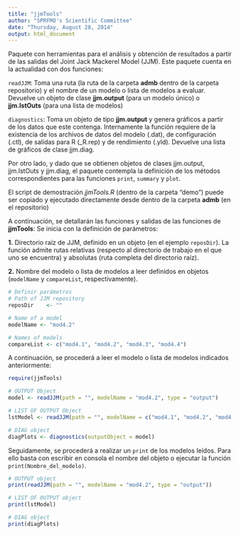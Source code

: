 ```yaml
---
title: "jjmTools"
author: "SPRFMO's Scientific Committee"
date: "Thursday, August 28, 2014"
output: html_document
---
```

Paquete con herramientas para el análisis y obtención de resultados a partir de las salidas del Joint Jack Mackerel Model (JJM). Este paquete cuenta en la actualidad con dos funciones:

`readJJM`: Toma una ruta (la ruta de la carpeta **admb** dentro de la carpeta repositorio) y el nombre de un modelo o lista de modelos a evaluar. Devuelve un objeto de clase **jjm.output** (para un modelo único) o **jjm.lstOuts** (para una lista de modelos)

`diagnostics`: Toma un objeto de tipo **jjm.output** y genera gráficos a partir de los datos que este contenga. Internamente la función requiere de la existencia de los archivos de datos del modelo (.dat), de configuración (.ctl), de salidas para R (_R.rep) y de rendimiento (.yld). Devuelve una lista de gráficos de clase jjm.diag.

Por otro lado, y dado que se obtienen objetos de clases jjm.output, jjm.lstOuts y jjm.diag, el paquete contempla la definición de los métodos correspondientes para las funciones `print`, `summary` y `plot`.

El script de demostración *jjmTools.R* (dentro de la carpeta "demo") puede ser copiado y ejecutado directamente desde dentro de la carpeta **admb** (en el repositorio)

A continuación, se detallarán las funciones y salidas de las funciones de **jjmTools**:
Se inicia con la definición de parámetros:

**1.** Directorio raíz de JJM, definido en un objeto (en el ejemplo `reposDir`). La función admite rutas relativas (respecto al directorio de trabajo en el que uno se encuentra) y absolutas (ruta completa del directorio raíz).

**2.** Nombre del modelo o lista de modelos a leer definidos en objetos (`modelName` y `compareList`, respectivamente).
```r
# Definir parámetros
# Path of JJM repository
reposDir    <- ""

# Name of a model
modelName <- "mod4.2"

# Names of models
compareList <- c("mod4.1", "mod4.2", "mod4.3", "mod4.4")
```

A continuación, se procederá a leer el modelo o lista de modelos indicados anteriormente:

```r
require(jjmTools)

# OUTPUT Object
model <- readJJM(path = "", modelName = "mod4.2", type = "output")

# LIST OF OUTPUT Object
lstModel <- readJJM(path = "", modelName = c("mod4.1", "mod4.2", "mod4.3", "mod4.4"), type = "lstOuts")

# DIAG object
diagPlots <- diagnostics(outputObject = model)
```

Seguidamente, se procederá a realizar un `print` de los modelos leídos. Para ello basta con escribir en consola el nombre del objeto o ejecutar la función `print(Nombre_del_modelo)`.

```r
# OUTPUT object
print(readJJM(path = "", modelName = "mod4.2", type = "output"))

# LIST OF OUTPUT object
print(lstModel)

# DIAG object
print(diagPlots)
```

